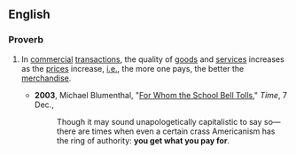 ==English==

===Proverb===
{{infl|en|proverb|head=[[you]] [[get]] [[what]] [[you]] [[pay]] [[for]]}}

# {{chiefly|US|[[conventional wisdom]]}} In [[commercial]] [[transaction]]s, the quality of [[goods]] and [[services]] increases as the [[price]]s increase, [[i.e.]], the more one pays, the better the [[merchandise]].
#*'''2003''', Michael Blumenthal, "[http://www.time.com/time/magazine/article/0,9171,557024,00.html For Whom the School Bell Tolls]," ''Time'', 7 Dec.,
#*:Though it may sound unapologetically capitalistic to say so—there are times when even a certain crass Americanism has the ring of authority: '''you get what you pay for'''.